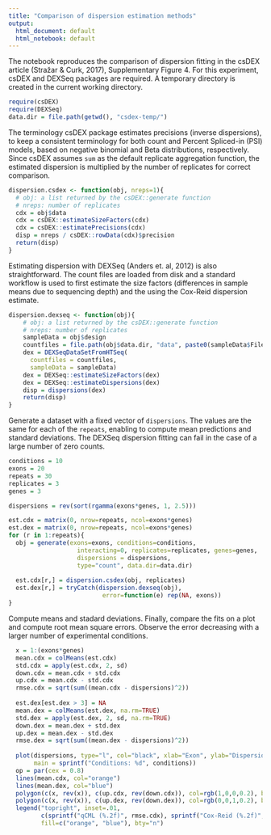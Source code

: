 ```yaml
---
title: "Comparison of dispersion estimation methods"
output:
  html_document: default
  html_notebook: default
---
```

 

The notebook reproduces the comparison of dispersion fitting in the csDEX article (Stražar & Curk, 2017),
 Supplementary Figure 4. For this experiment, csDEX and DEXSeq packages are required. A temporary directory is created in the current working directory.

```r
require(csDEX)
require(DEXSeq)
data.dir = file.path(getwd(), "csdex-temp/")
```


The terminology csDEX package estimates precisions (inverse dispersions), to keep a consistent terminology for both count and Percent Spliced-in (PSI) models, based on negative binomial and Beta distributions, respectively. Since csDEX assumes `sum` as the default replicate aggregation function, 
the estimated dispersion is multiplied by the number of replicates for correct comparison.

```r
dispersion.csdex <- function(obj, nreps=1){
  # obj: a list returned by the csDEX::generate function
  # nreps: number of replicates
  cdx = obj$data
  cdx = csDEX::estimateSizeFactors(cdx)
  cdx = csDEX::estimatePrecisions(cdx)
  disp = nreps / csDEX::rowData(cdx)$precision
  return(disp)
}
```


Estimating dispersion with DEXSeq (Anders et. al, 2012) is also straightforward. The count files are loaded from disk and a standard workflow is used to first estimate the size factors (differences in sample means due to sequencing depth) and the using the Cox-Reid dispersion estimate. 

```r
dispersion.dexseq <- function(obj){
    # obj: a list returned by the csDEX::generate function
    # nreps: number of replicates
    sampleData = obj$design
    countfiles = file.path(obj$data.dir, "data", paste0(sampleData$File.accession, ".txt"))
    dex = DEXSeqDataSetFromHTSeq(
      countfiles = countfiles,
      sampleData = sampleData)
    dex = DEXSeq::estimateSizeFactors(dex)
    dex = DEXSeq::estimateDispersions(dex)
    disp = dispersions(dex)
    return(disp)
}
```


Generate a dataset with a fixed vector of `dispersions`. The values are the same for each of the `repeats`, enabling to compute mean predictions and standard deviations. The DEXSeq dispersion fitting can fail in the case of a large number of zero counts. 

```r
conditions = 10
exons = 20
repeats = 30
replicates = 3
genes = 3

dispersions = rev(sort(rgamma(exons*genes, 1, 2.5)))

est.cdx = matrix(0, nrow=repeats, ncol=exons*genes)
est.dex = matrix(0, nrow=repeats, ncol=exons*genes)
for (r in 1:repeats){
  obj = generate(exons=exons, conditions=conditions, 
                   interacting=0, replicates=replicates, genes=genes, 
                   dispersions = dispersions,
                   type="count", data.dir=data.dir)
  
  est.cdx[r,] = dispersion.csdex(obj, replicates)
  est.dex[r,] = tryCatch(dispersion.dexseq(obj), 
                          error=function(e) rep(NA, exons))
}
```
  
  

Compute means and stadard deviations. Finally, compare the fits on a plot and compute root mean square errors. Observe the error decreasing with a larger number of experimental conditions.
  
```r
  x = 1:(exons*genes)
  mean.cdx = colMeans(est.cdx)
  std.cdx = apply(est.cdx, 2, sd)
  down.cdx = mean.cdx + std.cdx
  up.cdx = mean.cdx - std.cdx
  rmse.cdx = sqrt(sum((mean.cdx - dispersions)^2))
  
  est.dex[est.dex > 3] = NA
  mean.dex = colMeans(est.dex, na.rm=TRUE)
  std.dex = apply(est.dex, 2, sd, na.rm=TRUE)
  down.dex = mean.dex + std.dex
  up.dex = mean.dex - std.dex
  rmse.dex = sqrt(sum((mean.dex - dispersions)^2))
  
  plot(dispersions, type="l", col="black", xlab="Exon", ylab="Dispersion",
       main = sprintf("Conditions: %d", conditions))
  op = par(cex = 0.8)
  lines(mean.cdx, col="orange")
  lines(mean.dex, col="blue")
  polygon(c(x, rev(x)), c(up.cdx, rev(down.cdx)), col=rgb(1,0,0,0.2), border=NA)
  polygon(c(x, rev(x)), c(up.dex, rev(down.dex)), col=rgb(0,0,1,0.2), border=NA)
  legend("topright", inset=.01, 
         c(sprintf("qCML (%.2f)", rmse.cdx), sprintf("Cox-Reid (%.2f)", rmse.dex)),   
         fill=c("orange", "blue"), bty="n")
```